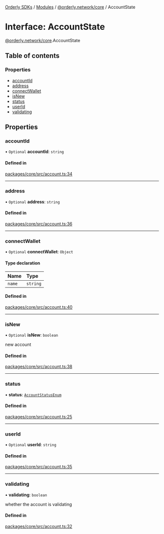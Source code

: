 [Orderly SDKs](/sdks/tech-doc/README) / [Modules](/sdks/tech-doc/modules) / [@orderly.network/core](/sdks/tech-doc/modules/orderly_network_core) / AccountState

# Interface: AccountState

[@orderly.network/core](/sdks/tech-doc/modules/orderly_network_core).AccountState

## Table of contents

### Properties

- [accountId](/sdks/tech-doc/interfaces/orderly_network_core.AccountState#accountid)
- [address](/sdks/tech-doc/interfaces/orderly_network_core.AccountState#address)
- [connectWallet](/sdks/tech-doc/interfaces/orderly_network_core.AccountState#connectwallet)
- [isNew](/sdks/tech-doc/interfaces/orderly_network_core.AccountState#isnew)
- [status](/sdks/tech-doc/interfaces/orderly_network_core.AccountState#status)
- [userId](/sdks/tech-doc/interfaces/orderly_network_core.AccountState#userid)
- [validating](/sdks/tech-doc/interfaces/orderly_network_core.AccountState#validating)

## Properties

### accountId

• `Optional` **accountId**: `string`

#### Defined in

[packages/core/src/account.ts:34](https://github.com/OrderlyNetwork/js-sdk/blob/ba995f2/packages/core/src/account.ts#L34)

___

### address

• `Optional` **address**: `string`

#### Defined in

[packages/core/src/account.ts:36](https://github.com/OrderlyNetwork/js-sdk/blob/ba995f2/packages/core/src/account.ts#L36)

___

### connectWallet

• `Optional` **connectWallet**: `Object`

#### Type declaration

| Name | Type |
| :------ | :------ |
| `name` | `string` |

#### Defined in

[packages/core/src/account.ts:40](https://github.com/OrderlyNetwork/js-sdk/blob/ba995f2/packages/core/src/account.ts#L40)

___

### isNew

• `Optional` **isNew**: `boolean`

new account

#### Defined in

[packages/core/src/account.ts:38](https://github.com/OrderlyNetwork/js-sdk/blob/ba995f2/packages/core/src/account.ts#L38)

___

### status

• **status**: [`AccountStatusEnum`](../enums/orderly_network_types.AccountStatusEnum)

#### Defined in

[packages/core/src/account.ts:25](https://github.com/OrderlyNetwork/js-sdk/blob/ba995f2/packages/core/src/account.ts#L25)

___

### userId

• `Optional` **userId**: `string`

#### Defined in

[packages/core/src/account.ts:35](https://github.com/OrderlyNetwork/js-sdk/blob/ba995f2/packages/core/src/account.ts#L35)

___

### validating

• **validating**: `boolean`

whether the account is validating

#### Defined in

[packages/core/src/account.ts:32](https://github.com/OrderlyNetwork/js-sdk/blob/ba995f2/packages/core/src/account.ts#L32)
